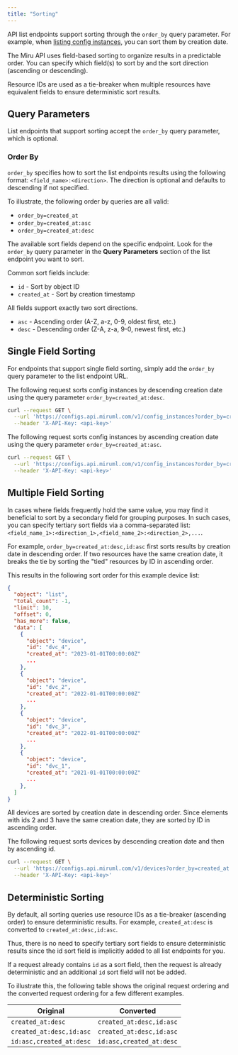 ```yaml
---
title: "Sorting"
---
```


API list endpoints support sorting through the `order_by` query parameter. For example, when [listing config instances](/docs/api-reference/config-instances/list), you can sort them by creation date.

The Miru API uses field-based sorting to organize results in a predictable order. You can specify which field(s) to sort by and the sort direction (ascending or descending).

Resource IDs are used as a tie-breaker when multiple resources have equivalent fields to ensure deterministic sort results. 

## Query Parameters

List endpoints that support sorting accept the `order_by` query parameter, which is optional.

### Order By

`order_by` specifies how to sort the list endpoints results using the following format: `<field_name>:<direction>`. The direction is optional and defaults to descending if not specified.

To illustrate, the following order by queries are all valid:
- `order_by=created_at`
- `order_by=created_at:asc`
- `order_by=created_at:desc`

The available sort fields depend on the specific endpoint. Look for the `order_by` query parameter in the **Query Parameters** section of the list endpoint you want to sort.

Common sort fields include:
- `id` - Sort by object ID
- `created_at` - Sort by creation timestamp

All fields support exactly two sort directions.
- `asc` - Ascending order (A-Z, a-z, 0-9, oldest first, etc.)
- `desc` - Descending order (Z-A, z-a, 9-0, newest first, etc.)

## Single Field Sorting

For endpoints that support single field sorting, simply add the `order_by` query parameter to the list endpoint URL.

The following request sorts config instances by descending creation date using the query parameter `order_by=created_at:desc`.

```bash 
curl --request GET \
  --url 'https://configs.api.miruml.com/v1/config_instances?order_by=created_at:desc' \
  --header 'X-API-Key: <api-key>'
```

The following request sorts config instances by ascending creation date using the query parameter `order_by=created_at:asc`.

```bash 
curl --request GET \
  --url 'https://configs.api.miruml.com/v1/config_instances?order_by=created_at:asc' \
  --header 'X-API-Key: <api-key>'
```

## Multiple Field Sorting

In cases where fields frequently hold the same value, you may find it beneficial to sort by a secondary field for grouping purposes. In such cases, you can specify tertiary sort fields via a comma-separated list: `<field_name_1>:<direction_1>,<field_name_2>:<direction_2>,...`.

For example, `order_by=created_at:desc,id:asc` first sorts results by creation date in descending order. If two resources have the same creation date, it breaks the tie by sorting the "tied" resources by ID in ascending order. 

This results in the following sort order for this example device list:
```json
{
  "object": "list",
  "total_count": -1,
  "limit": 10,
  "offset": 0,
  "has_more": false,
  "data": [
    {
      "object": "device",
      "id": "dvc_4",
      "created_at": "2023-01-01T00:00:00Z"
      ...
    },
    {
      "object": "device",
      "id": "dvc_2",
      "created_at": "2022-01-01T00:00:00Z"
      ...
    },
    {
      "object": "device",
      "id": "dvc_3",
      "created_at": "2022-01-01T00:00:00Z"
      ...
    },
    {
      "object": "device",
      "id": "dvc_1",
      "created_at": "2021-01-01T00:00:00Z"
      ...
    },
  ]
}
```

All devices are sorted by creation date in descending order. Since elements with ids 2 and 3 have the same creation date, they are sorted by ID in ascending order.

The following request sorts devices by descending creation date and then by ascending id.

```bash
curl --request GET \
  --url 'https://configs.api.miruml.com/v1/devices?order_by=created_at:desc,id:asc' \
  --header 'X-API-Key: <api-key>'
```

## Deterministic Sorting

By default, all sorting queries use resource IDs as a tie-breaker (ascending order) to ensure deterministic results. For example, `created_at:desc` is converted to `created_at:desc,id:asc`. 

Thus, there is no need to specify tertiary sort fields to ensure deterministic results since the id sort field is implicitly added to all list endpoints for you.

If a request already contains `id` as a sort field, then the request is already deterministic and an additional `id` sort field will not be added.

To illustrate this, the following table shows the original request ordering and the converted request ordering for a few different examples.

| Original | Converted  |
|---------------|-------------------------|
| `created_at:desc` | `created_at:desc,id:asc` |
| `created_at:desc,id:asc` | `created_at:desc,id:asc` |
| `id:asc,created_at:desc` | `id:asc,created_at:desc` |